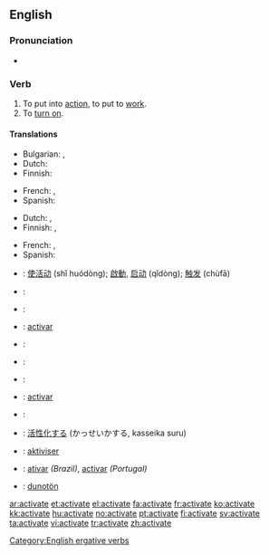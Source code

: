 ==English==

===Pronunciation===
*{{audio|en-us-activate.ogg|Audio (US)}}

===Verb===
{{en-verb|activat|ing}}

# To put into [[action]], to put to [[work]].
# To [[turn on]].

====Translations====
{{trans-top|to put into action}}
* Bulgarian: {{t|bg|пускам|sc=Cyrl}},  {{t|bg|активирам|sc=Cyrl}}
* Dutch: {{t+|nl|activeren}}
* Finnish: {{t+|fi|aktivoida}}
{{trans-mid}}
* French: {{t+|fr|actionner}}, {{t+|fr|activer}}
*Spanish: {{t+|es|activar}}
{{trans-bottom}}

{{trans-top|to turn on}}
* Dutch: {{t+|nl|aanzetten}}, {{t|nl|inschakelen}}
* Finnish: {{t+|fi|aktivoida}}, {{t+|fi|käynnistää}}
{{trans-mid}}
* French: {{t+|fr|actionner}}, {{t+|fr|allumer}}
*Spanish: {{t+|es|activar}}
{{trans-bottom}}

{{checktrans-top}}
* {{ttbc|Chinese}}: [[使活动]] (shǐ huódòng); [[啟動]], [[启动]] (qǐdòng); [[触发]] (chùfā)
* {{ttbc|Croatian}}: {{t-|hr|aktivirati|alt=aktivírati}}
* {{ttbc|Estonian}}: {{t|et|rakendama}}
* {{ttbc|Galician}}: [[activar]]
* {{ttbc|German}}: {{t+|de|aktivieren}}
* {{ttbc|Greek}}: {{t+|el|ενεργοποιώ|tr=energopoió|sc=Grek}}
* {{ttbc|Indonesian}}: {{t+|id|aktif|alt=mengaktifkan|xs=Indonesian}}
{{checktrans-mid}}
* {{ttbc|Interlingua}}: [[activar]]
* {{ttbc|Italian}}: {{t-|it|attivare}}
* {{ttbc|Japanese}}: [[活性化]]する (かっせいかする, kasseika suru)
* {{ttbc|Norwegian}}: [[aktiviser]]
* {{ttbc|Portuguese}}: [[ativar]] ''(Brazil)'', [[activar]] ''(Portugal)''
* {{ttbc|Volapük}}: [[dunotön]]
{{checktrans-bottom}}

{{anagrams:en/aaceittv}}
[[Category:English ergative verbs]]

[[ar:activate]]
[[et:activate]]
[[el:activate]]
[[fa:activate]]
[[fr:activate]]
[[ko:activate]]
[[kk:activate]]
[[hu:activate]]
[[no:activate]]
[[pt:activate]]
[[fi:activate]]
[[sv:activate]]
[[ta:activate]]
[[vi:activate]]
[[tr:activate]]
[[zh:activate]]